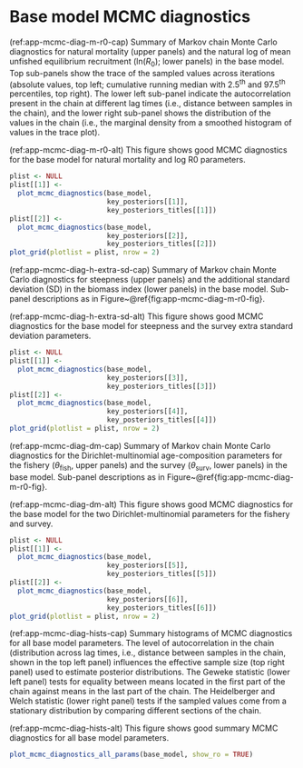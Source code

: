 \newpage

\rfoot{Base model MCMC diagnostics}

# Base model MCMC diagnostics

(ref:app-mcmc-diag-m-r0-cap) Summary of Markov chain Monte Carlo diagnostics
for natural mortality (upper panels) and the natural log of mean unfished
equilibrium recruitment (ln($R_0$); lower panels) in the base
model. Top sub-panels show the trace of the sampled values across iterations
(absolute values, top left; cumulative running median with 2.5^th^ and
97.5^th^ percentiles, top right). The lower left sub-panel indicate the
autocorrelation present in the chain at different lag times (i.e., distance
between samples in the chain), and the lower right sub-panel shows the
distribution of the values in the chain (i.e., the marginal density from a
smoothed histogram of values in the trace plot).

(ref:app-mcmc-diag-m-r0-alt) This figure shows good MCMC diagnostics for the
base model for natural mortality and log R0 parameters.

```r
plist <- NULL
plist[[1]] <-
  plot_mcmc_diagnostics(base_model,
                        key_posteriors[[1]],
                        key_posteriors_titles[[1]])
plist[[2]] <-
  plot_mcmc_diagnostics(base_model,
                        key_posteriors[[2]],
                        key_posteriors_titles[[2]])
plot_grid(plotlist = plist, nrow = 2)
```

(ref:app-mcmc-diag-h-extra-sd-cap) Summary of Markov chain Monte Carlo
diagnostics for steepness (upper panels) and the additional standard
deviation (SD) in the biomass index (lower panels) in the base model.
Sub-panel descriptions as in Figure~\@ref{fig:app-mcmc-diag-m-r0-fig}.

(ref:app-mcmc-diag-h-extra-sd-alt) This figure shows good MCMC diagnostics
for the base model for steepness and the survey extra standard deviation
parameters.

```r

plist <- NULL
plist[[1]] <-
  plot_mcmc_diagnostics(base_model,
                        key_posteriors[[3]],
                        key_posteriors_titles[[3]])
plist[[2]] <-
  plot_mcmc_diagnostics(base_model,
                        key_posteriors[[4]],
                        key_posteriors_titles[[4]])
plot_grid(plotlist = plist, nrow = 2)
```
(ref:app-mcmc-diag-dm-cap) Summary of Markov chain Monte Carlo diagnostics
for the Dirichlet-multinomial age-composition parameters for the fishery ($\theta_{\text{fish}}$, upper panels) and the survey ($\theta_{\text{surv}}$,
lower panels) in the base model. Sub-panel descriptions as in Figure~\@ref{fig:app-mcmc-diag-m-r0-fig}.

(ref:app-mcmc-diag-dm-alt) This figure shows good MCMC diagnostics for the
base model for the two Dirichlet-multinomial parameters for the fishery and
survey.
```r

plist <- NULL
plist[[1]] <-
  plot_mcmc_diagnostics(base_model,
                        key_posteriors[[5]],
                        key_posteriors_titles[[5]])
plist[[2]] <-
  plot_mcmc_diagnostics(base_model,
                        key_posteriors[[6]],
                        key_posteriors_titles[[6]])
plot_grid(plotlist = plist, nrow = 2)
```
(ref:app-mcmc-diag-hists-cap) Summary histograms of MCMC diagnostics for all
base model parameters. The level of autocorrelation in the chain
(distribution across lag times, i.e., distance between samples in the chain,
shown in the top left panel) influences the effective sample size (top right
panel) used to estimate posterior distributions. The Geweke statistic (lower
left panel) tests for equality between means located in the first part of
the chain against means in the last part of the chain. The Heidelberger and
Welch statistic (lower right panel) tests if the sampled values come from
a stationary distribution by comparing different sections of the chain.

(ref:app-mcmc-diag-hists-alt) This figure shows good summary MCMC
diagnostics for all base model parameters.

```r

plot_mcmc_diagnostics_all_params(base_model, show_ro = TRUE)
```


